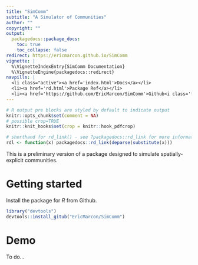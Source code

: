 ```yaml
---
title: "SimComm"
subtitle: "A Simulator of Communities"
author: ""
copyright: ""
output:
  packagedocs::package_docs:
    toc: true
    toc_collapse: false
redirect: https://ericmarcon.github.io/SimComm
vignette: |
  %\VignetteIndexEntry{SimComm Documentation}
  %\VignetteEngine{packagedocs::redirect}
navpills: |
  <li class="active"><a href='index.html'>Docs</a></li>
  <li><a href='rd.html'>Package Ref</a></li>
  <li><a href='https://github.com/EricMarcon/SimComm'>Github<i class='fa fa-github'></i></a></li>
---
```


```r
# R output pre blocks are styled by default to indicate output
knitr::opts_chunk$set(comment = NA)
# possible crop=TRUE
knitr::knit_hooks$set(crop = knitr::hook_pdfcrop)

# shorthand for rd_link() - see ?packagedocs::rd_link for more information
rdl <- function(x) packagedocs::rd_link(deparse(substitute(x)))
```

This is a preliminary version of a package designed to simulate spatially-explicit communities.

# Getting started

Install the package for _R_ from Github.

```r
library("devtools")
devtools::install_gitub("EricMarcon/SimComm")
```


# Demo

To do...

